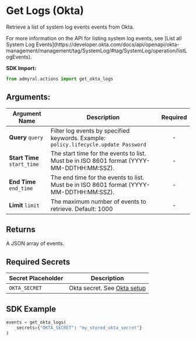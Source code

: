 
# Get Logs (Okta)

Retrieve a list of system log events events from Okta.

<Callout type="info">
	For more information on the API for listing system log events, see [List all
	System Log
	Events](https://developer.okta.com/docs/api/openapi/okta-management/management/tag/SystemLog/#tag/SystemLog/operation/listLogEvents).
</Callout>

**SDK Import:**

```python
from admyral.actions import get_okta_logs
```

## Arguments:

| Argument Name               | Description                                                                               | Required |
| --------------------------- | ----------------------------------------------------------------------------------------- | :------: |
| **Query** `query`           | Filter log events by specified keywords. Example: `policy.lifecycle.update Password`      |    -     |
| **Start Time** `start_time` | The start time for the events to list. Must be in ISO 8601 format (YYYY-MM-DDTHH:MM:SSZ). |    -     |
| **End Time** `end_time`     | The end time for the events to list. Must be in ISO 8601 format (YYYY-MM-DDTHH:MM:SSZ).   |    -     |
| **Limit** `limit`           | The maximum number of events to retrieve. Default: 1000                                   |    -     |

## Returns

A JSON array of events.

## Required Secrets

| Secret Placeholder | Description                                            |
| ------------------ | ------------------------------------------------------ |
| `OKTA_SECRET`      | Okta secret. See [Okta setup](/integrations/okta/okta) |

## SDK Example

```python
events = get_okta_logs(
	secrets={"OKTA_SECRET": "my_stored_okta_secret"}
)
```
